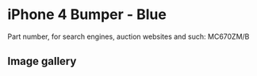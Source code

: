# iPhone 4 Bumper - Blue

Part number, for search engines, auction websites and such: MC670ZM/B

## Image gallery

<div style={{ width: "768px" }}>
  <GalleryComponent
    images={[
      {
        original: "/everysource/MC670",
        thumbnail: "/everypreview/MC670",
      },
      {
        original: "/everysource/MC670_AV1",
        thumbnail: "/everypreview/MC670_AV1",
      },
      {
        original: "/everysource/MC670_AV2",
        thumbnail: "/everypreview/MC670_AV2",
      },
      {
        original: "/everysource/MC670_AV3",
        thumbnail: "/everypreview/MC670_AV3",
      },
      {
        original: "/everysource/MC670_AV4",
        thumbnail: "/everypreview/MC670_AV4",
      },
      {
        original: "/everysource/MC670_AV5",
        thumbnail: "/everypreview/MC670_AV5",
      }
    ]}
  />
</div>